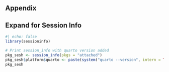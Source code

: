 <!--
Adapted from Tom Mock's blog: https://github.com/jthomasmock/themockup-blog/blob/master/_R/footer.qmd
-->

## Appendix{.appendix}
:::{.callout-tip collapse="true"}
## Expand for Session Info
```r
#| echo: false
library(sessioninfo)

# Print session_info with quarto version added
pkg_sesh <- session_info(pkgs = "attached")
pkg_sesh$platform$quarto <- paste(system("quarto --version", intern = TRUE))
pkg_sesh
```
:::
